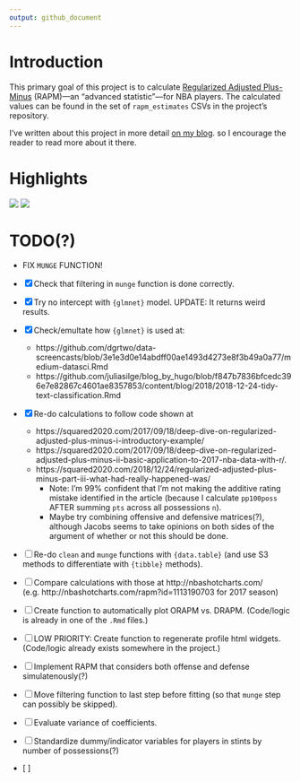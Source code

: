 ```yaml
---
output: github_document
---
```


<!-- README.md is generated from README.Rmd. Please edit that file -->

# Introduction

This primary goal of this project is to calculate 
[Regularized Adjusted Plus-Minus](https://www.nbastuffer.com/analytics101/regularized-adjusted-plus-minus-rapm/) 
(RAPM)---an "advanced statistic"---for NBA players. 
The calculated values can be found in the set of `rapm_estimates` 
CSVs in the project's repository.

I've written about this project in more detail [on my blog](https://tonyelhabr.rbind.io).
so I encourage the reader to read more about it there.

# Highlights

![](figs/viz_proj_funcs.png)
![](figs/viz_rapm_estimates.png)

# TODO(?)

+ FIX `MUNGE` FUNCTION!

+ [x] Check that filtering in `munge` function is done correctly.
+ [x] Try no intercept with `{glmnet}` model. UPDATE: It returns weird results.
+ [x] Check/emultate how `{glmnet}` is used at:
    + https://github.com/dgrtwo/data-screencasts/blob/3e1e3d0e14abdff00ae1493d4273e8f3b49a0a77/medium-datasci.Rmd
    + https://github.com/juliasilge/blog_by_hugo/blob/f847b7836bfcedc396e7e82867c4601ae8357853/content/blog/2018/2018-12-24-tidy-text-classification.Rmd
+ [x] Re-do calculations to follow code shown at
    + https://squared2020.com/2017/09/18/deep-dive-on-regularized-adjusted-plus-minus-i-introductory-example/
    + https://squared2020.com/2017/09/18/deep-dive-on-regularized-adjusted-plus-minus-ii-basic-application-to-2017-nba-data-with-r/.
    + https://squared2020.com/2018/12/24/regularized-adjusted-plus-minus-part-iii-what-had-really-happened-was/
        + Note: I'm 99% confident that I'm not making the additive rating mistake identified in the article
        (because I calculate `pp100poss` AFTER summing `pts` across all possessions `n`).
        + Maybe try combining offensive and defensive matrices(?), although Jacobs seems to take opinions on both sides
        of the argument of whether or not this should be done.
+ [ ] Re-do `clean` and `munge` functions with `{data.table}` (and use S3 methods to differentiate with `{tibble}` methods).
+ [ ] Compare calculations with those at http://nbashotcharts.com/ (e.g. http://nbashotcharts.com/rapm?id=1113190703 for 2017 season)
+ [ ] Create function to automatically plot ORAPM vs. DRAPM. (Code/logic is already in
one of the `.Rmd` files.)
+ [ ] LOW PRIORITY: Create function to regenerate profile html widgets.
(Code/logic already exists somewhere in the project.)
+ [ ] Implement RAPM that considers both offense and defense simulatenously(?)
+ [ ] Move filtering function to last step before fitting (so that `munge` step
can possibly be skipped).
+ [ ] Evaluate variance of coefficients.
+ [ ] Standardize dummy/indicator variables for players in stints by number of possessions(?)
+ [ ] 
